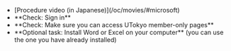 
<ul class="procedure">
  <If cond={props.variant !== "individual"}>
    <li>[Procedure video (in Japanese)](/oc/movies/#microsoft)</li>
  </If>
  <li>
    **Check: Sign in**
    <Signin support={props.variant !== "individual"} />
  </li>
  <li>
    **Check: Make sure you can access UTokyo member-only pages**
    <Access support={props.variant !== "individual"} />
  </li>
  <li>
    **Optional task: Install Word or Excel on your computer** (you can use the one you have already installed)
    <InstallApps support={props.variant !== "individual"} />
  </li>
</ul>
